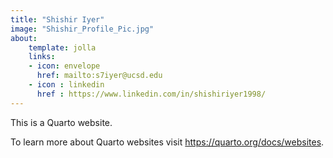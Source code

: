 ```yaml
---
title: "Shishir Iyer"
image: "Shishir_Profile_Pic.jpg"
about:
    template: jolla
    links:
    - icon: envelope
      href: mailto:s7iyer@ucsd.edu
    - icon : linkedin
      href : https://www.linkedin.com/in/shishiriyer1998/
---
```



This is a Quarto website.

To learn more about Quarto websites visit <https://quarto.org/docs/websites>.
